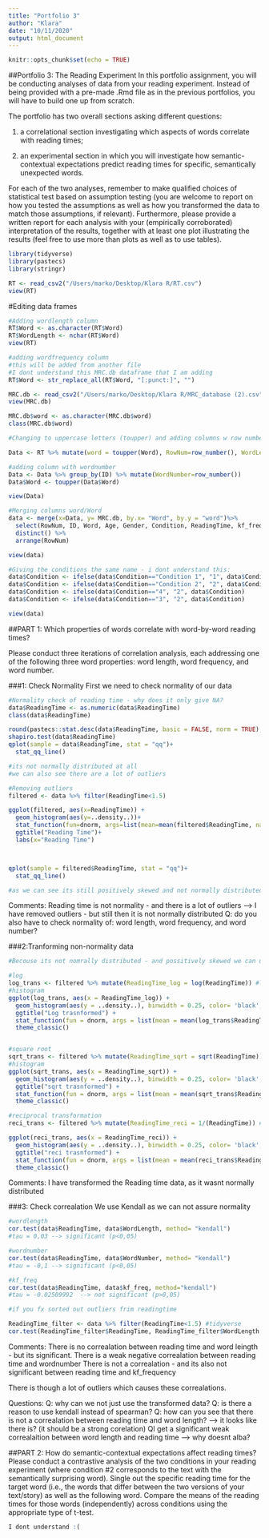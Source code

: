 ```yaml
---
title: "Portfolio 3"
author: "Klara"
date: "10/11/2020"
output: html_document
---
```


```r
knitr::opts_chunk$set(echo = TRUE)
```


##Portfolio 3: The Reading Experiment
In this portfolio assignment, you will be conducting analyses of data from your reading experiment. Instead of being provided with a pre-made .Rmd file as in the previous portfolios, you will have to build one up from scratch.

The portfolio has two overall sections asking different questions:

1) a correlational section investigating which aspects of words correlate with reading times;

2) an experimental section in which you will investigate how semantic-contextual expectations predict reading times for specific, semantically unexpected words.


For each of the two analyses, remember to make qualified choices of statistical test based on assumption testing (you are welcome to report on how you tested the assumptions as well as how you transformed the data to match those assumptions, if relevant). Furthermore, please provide a written report for each analysis with your (empirically corroborated) interpretation of the results, together with at least one plot illustrating the results (feel free to use more than plots as well as to use tables).


```r
library(tidyverse)
library(pastecs)
library(stringr)
```

```r

RT <- read_csv2("/Users/marko/Desktop/Klara R/RT.csv")
view(RT)

```

#Editing data frames
```r
#Adding wordlength column
RT$Word <- as.character(RT$Word)
RT$WordLength <- nchar(RT$Word)
view(RT)

#adding wordfrequency column
#this will be added from another file 
#I dont understand this MRC.db dataframe that I am adding
RT$Word <- str_replace_all(RT$Word, "[:punct:]", "")

MRC.db <- read_csv2("/Users/marko/Desktop/Klara R/MRC_database (2).csv")
view(MRC.db)

MRC.db$word <- as.character(MRC.db$word)
class(MRC.db$word)

#Changing to uppercase letters (toupper) and adding columns w row number

Data <- RT %>% mutate(word = toupper(Word), RowNum=row_number(), WordLength = nchar(Word))

#adding column with wordnumber 
Data <- Data %>% group_by(ID) %>% mutate(WordNumber=row_number())
Data$Word <- toupper(Data$Word)

view(Data)

#Merging columns word/Word
data <- merge(x=Data, y= MRC.db, by.x= "Word", by.y = "word")%>%
  select(RowNum, ID, Word, Age, Gender, Condition, ReadingTime, kf_freq, WordNumber, WordLength)  %>%
  distinct() %>%
  arrange(RowNum)

view(data)

#Giving the conditions the same name - i dont understand this:
data$Condition <- ifelse(data$Condition=="Condition 1", "1", data$Condition)
data$Condition <- ifelse(data$Condition=="Condition 2", "2", data$Condition)
data$Condition <- ifelse(data$Condition=="4", "2", data$Condition)
data$Condition <- ifelse(data$Condition=="3", "2", data$Condition)

view(data)

```


##PART 1: Which properties of words correlate with word-by-word reading times?

Please conduct three iterations of correlation analysis, each addressing one of the following three word properties: word length, word frequency, and word number.

###1: Check Normality
First we need to check normality of our data

```r

#Normality check of reading time - why does it only give NA?
data$ReadingTime <- as.numeric(data$ReadingTime)
class(data$ReadingTime)

round(pastecs::stat.desc(data$ReadingTime, basic = FALSE, norm = TRUE), digits = 2)
shapiro.test(data$ReadingTime)
qplot(sample = data$ReadingTime, stat = "qq")+
  stat_qq_line()

#its not normally distributed at all
#we can also see there are a lot of outliers 

#Removing outliers
filtered <- data %>% filter(ReadingTime<1.5)

ggplot(filtered, aes(x=ReadingTime)) +
  geom_histogram(aes(y=..density..))+
  stat_function(fun=dnorm, args=list(mean=mean(filtered$ReadingTime, na.rm=TRUE), sd=sd(filtered$ReadingTime, na.rm=TRUE)), colour="red", size=1)+
  ggtitle("Reading Time")+
  labs(x="Reading Time")



qplot(sample = filtered$ReadingTime, stat = "qq")+
  stat_qq_line()

#as we can see its still positively skewed and not normally distributed

```

Comments:
Reading time is not normality - and there is a lot of outliers --> I have removed outliers - but still then it is not normally distributed 
Q: do you also have to check normality of:  word length, word frequency, and word number?

###2:Tranforming non-normality data
```r
#Becouse its not nomrally distributed - and possitively skewed we can use 3 kinds of transformations: log(), square root, reciprocal

#log
log_trans <- filtered %>% mutate(ReadingTime_log = log(ReadingTime)) #log transformation
#histogram
ggplot(log_trans, aes(x = ReadingTime_log)) +
  geom_histogram(aes(y = ..density..), binwidth = 0.25, color= 'black', fill = 'white') +
  ggtitle("Log trasnformed") +
  stat_function(fun = dnorm, args = list(mean = mean(log_trans$ReadingTime_log, na.rm = TRUE), sd = sd(log_trans$ReadingTime_log, na.rm = TRUE)), colour= "darkgreen", size = 1)+
  theme_classic()


#square root
sqrt_trans <- filtered %>% mutate(ReadingTime_sqrt = sqrt(ReadingTime)) #sqrt transformation
#histogram
ggplot(sqrt_trans, aes(x = ReadingTime_sqrt)) +
  geom_histogram(aes(y = ..density..), binwidth = 0.25, color= 'black', fill = 'white') +
  ggtitle("sqrt trasnformed") +
  stat_function(fun = dnorm, args = list(mean = mean(sqrt_trans$ReadingTime_sqrt, na.rm = TRUE), sd = sd(sqrt_trans$ReadingTime_sqrt, na.rm = TRUE)), colour= "darkgreen", size = 1)+
  theme_classic()

#reciprocal transformation
reci_trans <- filtered %>% mutate(ReadingTime_reci = 1/(ReadingTime)) #reci transformation

ggplot(reci_trans, aes(x = ReadingTime_reci)) +
  geom_histogram(aes(y = ..density..), binwidth = 0.25, color= 'black', fill = 'white') +
  ggtitle("reci trasnformed") +
  stat_function(fun = dnorm, args = list(mean = mean(reci_trans$ReadingTime_reci, na.rm = TRUE), sd = sd(reci_trans$ReadingTime_reci, na.rm = TRUE)), colour= "darkgreen", size = 1)+
  theme_classic()

```
Comments:
I have transformed the Reading time data, as it wasnt normally distributed  



###3: Check correalation
We use Kendall as we can not assure normality

```r
#wordlength
cor.test(data$ReadingTime, data$WordLength, method= "kendall")
#tau = 0,03 --> significant (p<0,05) 

#wordnumber
cor.test(data$ReadingTime, data$WordNumber, method= "kendall")
#tau = -0,1 --> significant (p<0,05)

#kf_freq
cor.test(data$ReadingTime, data$kf_freq, method="kendall")
#tau = -0.02509992  --> not significant (p>0,05)

```


```r

#if you fx sorted out outliers frim readingtime

ReadingTime_filter <- data %>% filter(ReadingTime<1.5) #tidyverse
cor.test(ReadingTime_filter$ReadingTime, ReadingTime_filter$WordLength, method= "kendall")
```

Comments:
There is no correalation between reading time and word leingth - but its significant.
There is a weak negative correalation between reading time and wordnumber 
There is not a correalation - and its also not significant between reading time and kf_frequency

There is though a lot of outliers which causes these correalations. 


Questions:
Q: why can we not just use the transformed data?
Q: is there a reason to use kendall instead of spearman?
Q: how can you see that there is not a correalation between reading time and word length? --> it looks like there is? (it should be a strong corelation)
QI get a significant weak correalaition between word length and reading time --> why doesnt alba?



##PART 2: How do semantic-contextual expectations affect reading times?
Please conduct a contrastive analysis of the two conditions in your reading experiment (where condition #2 corresponds to the text with the semantically surprising word). Single out the specific reading time for the target word (i.e., the words that differ between the two versions of your text/story) as well as the following word. Compare the means of the reading times for those words (independently) across conditions using the appropriate type of t-test.

```r
I dont understand :( 
```








